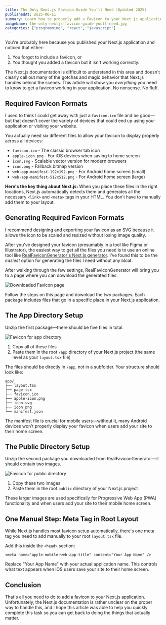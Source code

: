 ```yaml
---
title: The Only Next.js Favicon Guide You'll Need (Updated 2025)
publishedAt: 2025-06-11
summary: Learn how to properly add a Favicon to your Next.js application. No nonsense. No fluff.
imageName: the-only-nextjs-favicon-guide-youll-need.jpg
categories: ["programming", "react", "javascript"]
---
```


You're probably here because you published your Next.js application and noticed that either:

1. You forgot to include a favicon, or
2. You thought you added a favicon but it isn't working correctly.

The Next.js documentation is difficult to understand in this area and doesn't clearly call out many of the gotchas and magic behavior that Next.js handles behind the scenes. This article will show you _everything_ you need to know to get a favicon working in your application. No nonsense. No fluff.

## Required Favicon Formats

I used to think I could get away with just a `favicon.ico` file and be good—but that doesn't cover the variety of devices that could end up using your application or visiting your website.

You actually need six different files to allow your favicon to display properly across all devices:

- `favicon.ico` - The classic browser tab icon
- `apple-icon.png` - For iOS devices when saving to home screen
- `icon.svg` - Scalable vector version for modern browsers
- `icon.png` - Fallback bitmap version
- `web-app-manifest-192x192.png` - For Android home screen (small)
- `web-app-manifest-512x512.png` - For Android home screen (large)

**Here's the key thing about Next.js:** When you place these files in the right locations, Next.js automatically detects them and generates all the necessary `<link>` and `<meta>` tags in your HTML. You don't have to manually add them to your layout.

## Generating Required Favicon Formats

I recommend designing and exporting your favicon as an SVG because it allows the icon to be scaled and resized without losing image quality.

After you've designed your favicon (presumably in a tool like Figma or Illustrator), the easiest way to get all the files you need is to use an online tool like [RealFaviconGenerator's Next.js generator](https://realfavicongenerator.net/favicon-generator/nextjs). I've found this to be the _easiest_ option for generating the files I need without any bloat.

After walking through the few settings, RealFaviconGenerator will bring you to a page where you can download the generated files.

![Downloaded Favicon page](/blog/favicon_download_page.jpeg)

Follow the steps on this page and download the two packages. Each package includes files that go in a specific place in your Next.js application.

## The App Directory Setup

Unzip the first package—there should be five files in total.

![Favicon for app directory](/blog/favicon_for_app.jpeg)

1. Copy all of these files
2. Paste them in the root `/app` directory of your Next.js project (the same level as your `layout.tsx` file)

The files should be directly in `/app`, not in a subfolder. Your structure should look like:

```
app/
├── layout.tsx
├── page.tsx
├── favicon.ico
├── apple-icon.png
├── icon.svg
├── icon.png
└── manifest.json
```

<Ideaquote>
  The manifest file is crucial for mobile users—without it, many Android devices
  won't properly display your favicon when users add your site to their home
  screen.
</Ideaquote>

## The Public Directory Setup

Unzip the second package you downloaded from RealFaviconGenerator—it should contain two images.

![Favicon for public directory](/blog/favicon_for_public.jpeg)

1. Copy these two images
2. Paste them in the root `public` directory of your Next.js project

These larger images are used specifically for Progressive Web App (PWA) functionality and when users add your site to their mobile home screen.

## One Manual Step: Meta Tag in Root Layout

While Next.js handles most favicon setup automatically, there's one meta tag you need to add manually to your root `layout.tsx` file.

Add this inside the `<head>` section:

```jsx:layout.tsx
<meta name="apple-mobile-web-app-title" content="Your App Name" />
```

Replace "Your App Name" with your actual application name. This controls what text appears when iOS users save your site to their home screen.

## Conclusion

That's all you need to do to add a favicon to your Next.js application. Unfortunately, the Next.js documentation is rather unclear on the proper way to handle this, and I hope this article was able to help you quickly complete this task so you can get back to doing the things that actually matter.
